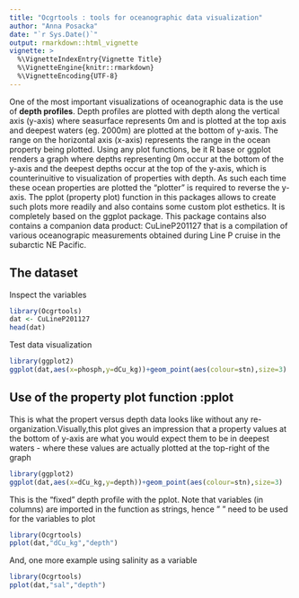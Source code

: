 ```yaml
---
title: "Ocgrtools : tools for oceanographic data visualization"
author: "Anna Posacka"
date: "`r Sys.Date()`"
output: rmarkdown::html_vignette
vignette: >
  %\VignetteIndexEntry{Vignette Title}
  %\VignetteEngine{knitr::rmarkdown}
  %\VignetteEncoding{UTF-8}
---
```


One of the most important visualizations of oceanographic data is the use of **depth profiles**. Depth profiles are plotted with depth along the vertical axis (y-axis) where seasurface represents 0m and is plotted at the top axis and deepest waters (eg. 2000m) are plotted at the bottom of y-axis. The range on the horizontal axis (x-axis) represents the range in the ocean property being plotted. Using any plot functions, be it R base or ggplot renders a graph where depths representing 0m occur at the bottom of the y-axis and the deepest depths occur at the top of the y-axis, which is counterinuitive to visualization of properties with depth. As such each time these ocean properties are plotted the "plotter" is required to reverse the y-axis. The pplot (property plot) function in this packages allows to create such plots more readily and also contains some custom plot esthetics. It is completely based on the ggplot package.
This package contains also contains a companion data product: CuLineP201127 that is a compilation
of various oceanograpic measurements obtained during Line P cruise in the subarctic NE Pacific. 

## The dataset

Inspect the variables

```r
library(Ocgrtools)
dat <- CuLineP201127
head(dat)

```
Test data visualization

```r
library(ggplot2)
ggplot(dat,aes(x=phosph,y=dCu_kg))+geom_point(aes(colour=stn),size=3)

```

## Use of the property plot function :pplot

This is what the propert versus depth data looks like without any re-organization.Visually,this plot gives an impression that a property values at the bottom of y-axis are what you would expect them to be in deepest waters - where these values are actually plotted at the top-right of the graph

```r
library(ggplot2)
ggplot(dat,aes(x=dCu_kg,y=depth))+geom_point(aes(colour=stn),size=3)

```

This is the "fixed" depth profile with the pplot. Note that variables (in columns) are imported in the function as strings, hence " " need to be used for the variables to plot

```r
library(Ocgrtools)
pplot(dat,"dCu_kg","depth")

```

And, one more example using salinity as a variable

```r
library(Ocgrtools)
pplot(dat,"sal","depth")

```
